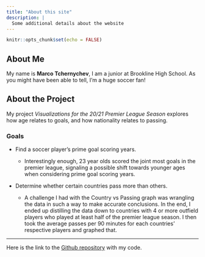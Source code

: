 ```yaml
---
title: "About this site"
description: |
  Some additional details about the website
---
```


```r
knitr::opts_chunk$set(echo = FALSE)
```

## About Me 

My name is **Marco Tchernychev**, I am a junior at Brookline High School. As you might have been able to tell, I'm a huge soccer fan!

## About the Project

My project *Visualizations for the 20/21 Premier League Season* explores how age relates to goals, and how nationality relates to passing.

### Goals

* Find a soccer player's prime goal scoring years.
  
  + Interestingly enough, 23 year olds scored the joint most goals in the premier league, signaling a possible shift towards younger ages when considering prime goal scoring years.

* Determine whether certain countries pass more than others.

  + A challenge I had with the Country vs Passing graph was wrangling the data in such a way to make accurate conclusions. In the end, I ended up distilling the data down to countries with 4 or more outfield players who played at least half of the premier league season. I then took the average passes per 90 minutes for each countries' respective players and graphed that.
  
-----------------------------------------------------------

Here is the link to the [Github repository](https://github.com/Marco-Tchernychev/EPL_20_21_Final) with my code.